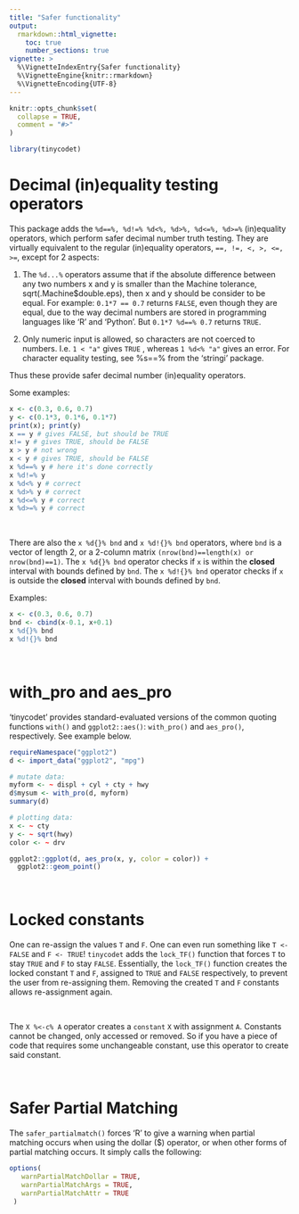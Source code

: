 ---
title: "Safer functionality"
output:
  rmarkdown::html_vignette:
    toc: true
    number_sections: true
vignette: >
  %\VignetteIndexEntry{Safer functionality}
  %\VignetteEngine{knitr::rmarkdown}
  %\VignetteEncoding{UTF-8}
---

```{r, include = FALSE}
knitr::opts_chunk$set(
  collapse = TRUE,
  comment = "#>"
)
```

```{r setup}
library(tinycodet)
```


# Decimal (in)equality testing operators

This package adds the `%d==%, %d!=% %d<%, %d>%, %d<=%, %d>=%` (in)equality operators, which perform safer decimal number truth testing. They are virtually equivalent to the regular (in)equality operators,
`==, !=, <, >, <=, >=`,
except for 2 aspects:

 1) The `%d...%` operators assume that if the absolute difference between any two numbers x and y is smaller than the Machine tolerance, sqrt(.Machine$double.eps), then x and y should be consider to be equal.
 For example: `0.1*7 == 0.7` returns `FALSE`, even though they are equal, due to the way decimal numbers are stored in programming languages like 'R' and 'Python'. But `0.1*7 %d==% 0.7` returns `TRUE`.

 2) Only numeric input is allowed, so characters are not coerced to numbers.
 I.e. `1 < "a"` gives `TRUE` , whereas `1 %d<% "a"` gives an error.
 For character equality testing, see %s==% from the 'stringi' package.


Thus these provide safer decimal number (in)equality operators.



Some examples:

```{r}
x <- c(0.3, 0.6, 0.7)
y <- c(0.1*3, 0.1*6, 0.1*7)
print(x); print(y)
x == y # gives FALSE, but should be TRUE
x!= y # gives TRUE, should be FALSE
x > y # not wrong
x < y # gives TRUE, should be FALSE
x %d==% y # here it's done correctly
x %d!=% y
x %d<% y # correct
x %d>% y # correct
x %d<=% y # correct
x %d>=% y # correct

```

&nbsp;

There are also the `x %d{}% bnd` and `x %d!{}% bnd` operators, where `bnd` is a vector of length 2, or a 2-column matrix `(nrow(bnd)==length(x) or nrow(bnd)==1)`.
The `x %d{}% bnd` operator checks if `x` is within the **closed** interval with bounds defined by `bnd`.
The `x %d!{}% bnd` operator checks if `x` is outside the **closed** interval with bounds defined by `bnd`.


Examples:

```{r}

x <- c(0.3, 0.6, 0.7)
bnd <- cbind(x-0.1, x+0.1)
x %d{}% bnd
x %d!{}% bnd

```


&nbsp;

# with_pro and aes_pro

'tinycodet' provides standard-evaluated versions of the common quoting functions `with()` and `ggplot2::aes()`: `with_pro()` and `aes_pro()`, respectively. See example below.

```{r fig.width = 8}

requireNamespace("ggplot2")
d <- import_data("ggplot2", "mpg")

# mutate data:
myform <- ~ displ + cyl + cty + hwy
d$mysum <- with_pro(d, myform)
summary(d)

# plotting data:
x <- ~ cty
y <- ~ sqrt(hwy)
color <- ~ drv

ggplot2::ggplot(d, aes_pro(x, y, color = color)) +
  ggplot2::geom_point()


```

&nbsp;


# Locked constants

One can re-assign the values `T` and `F`. One can even run something like `T <- FALSE` and `F <- TRUE`! `tinycodet` adds the `lock_TF()` function that forces `T` to stay `TRUE` and `F` to stay `FALSE`. Essentially, the `lock_TF()` function creates the locked constant `T` and `F`, assigned to `TRUE` and `FALSE` respectively, to prevent the user from re-assigning them. Removing the created `T` and `F` constants allows re-assignment again.

&nbsp;

The `X %<-c% A` operator creates a `constant` `X` with assignment `A`. Constants cannot be changed, only accessed or removed. So if you have a piece of code that requires some unchangeable constant, use this operator to create said constant.


&nbsp;

# Safer Partial Matching

The `safer_partialmatch()`  forces 'R' to give a warning when partial matching occurs when using the dollar ($) operator, or when other forms of partial matching occurs. It simply calls the following:

```{r echo = TRUE, eval = FALSE}

options(
   warnPartialMatchDollar = TRUE,
   warnPartialMatchArgs = TRUE,
   warnPartialMatchAttr = TRUE
 )

```


&nbsp;

